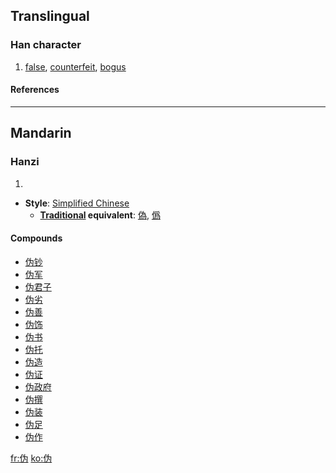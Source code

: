 {{see|偽|僞}}

==Translingual==
===Han character===
{{Han char|rn=9|rad=人|as=04|sn=6|four=|canj=人戈大尸 (OIKS)}}
# [[false]], [[counterfeit]], [[bogus]]
====References====
{{Han ref|kx=0096.121|hdz=10126.040|uh=4F2A|ud=20266}}
----
==Mandarin==
===Hanzi===
{{cmn-hanzi|pin=[[wěi]] ([[wei3]])|wg=wei<sup>3</sup>}}
# {{defn|Mandarin}}

* '''Style''': [[Simplified Chinese]] 
** '''[[Traditional Chinese|Traditional]] equivalent''': [[偽]], [[僞]]

====Compounds====
*[[伪钞]]
*[[伪军]]
*[[伪君子]]
*[[伪劣]]
*[[伪善]]
*[[伪饰]]
*[[伪书]]
*[[伪托]]
*[[伪造]]
*[[伪证]]
*[[伪政府]]
*[[伪撰]]
*[[伪装]]
*[[伪足]]
*[[伪作]]

[[fr:伪]]
[[ko:伪]]
